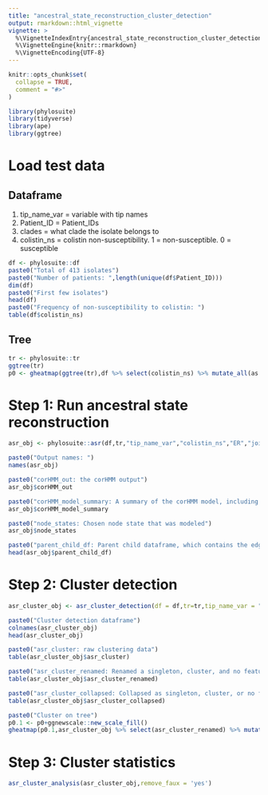 ```yaml
---
title: "ancestral_state_reconstruction_cluster_detection"
output: rmarkdown::html_vignette
vignette: >
  %\VignetteIndexEntry{ancestral_state_reconstruction_cluster_detection}
  %\VignetteEngine{knitr::rmarkdown}
  %\VignetteEncoding{UTF-8}
---
```


```r
knitr::opts_chunk$set(
  collapse = TRUE,
  comment = "#>"
)
```



```r
library(phylosuite)
library(tidyverse)
library(ape)
library(ggtree)
```

# Load test data
## Dataframe
1. tip_name_var = variable with tip names
2. Patient_ID = Patient_IDs
3. clades = what clade the isolate belongs to
4. colistin_ns = colistin non-susceptibility. 1 = non-susceptible. 0 = susceptible
```r
df <- phylosuite::df  
paste0("Total of 413 isolates")
paste0("Number of patients: ",length(unique(df$Patient_ID)))
dim(df)
paste0("First few isolates")
head(df)
paste0("Frequency of non-susceptibility to colistin: ")
table(df$colistin_ns)
```
## Tree
```r
tr <- phylosuite::tr
ggtree(tr)
p0 <- gheatmap(ggtree(tr),df %>% select(colistin_ns) %>% mutate_all(as.factor),colnames_position = 'top',width = .25,low = 'white',high='black',colnames_angle = 90,legend_title = 'Colistin non-usceptibility',hjust = 0,color = NULL) + ylim(NA,485)
```

# Step 1: Run ancestral state reconstruction 
```r
asr_obj <- phylosuite::asr(df,tr,"tip_name_var","colistin_ns","ER","joint")

paste0("Output names: ")
names(asr_obj)

paste0("corHMM_out: the corHMM output")
asr_obj$corHMM_out

paste0("corHMM_model_summary: A summary of the corHMM model, including the number of parameters, model, number of rate categories, rates, log likelihood, AIC, and AICc")
asr_obj$corHMM_model_summary

paste0("node_states: Chosen node state that was modeled")
asr_obj$node_states

paste0("parent_child_df: Parent child dataframe, which contains the edge dataset, parent and child values, the child name (for tips), and transition data (i.e., gain, loss, and continuation)")
head(asr_obj$parent_child_df)
```

# Step 2: Cluster detection
```r
asr_cluster_obj <- asr_cluster_detection(df = df,tr=tr,tip_name_var = "tip_name_var",patient_id = 'PatientID',pheno = 'colistin_ns',parent_child_df = asr_obj$parent_child_df,node_states = 'joint',confidence = NULL,faux_clusters = 'remove',remove_revertant = 'yes',collapse_cluster = 'yes')

paste0("Cluster detection dataframe")
colnames(asr_cluster_obj)
head(asr_cluster_obj)

paste0("asr_cluster: raw clustering data")
table(asr_cluster_obj$asr_cluster)

paste0("asr_cluster_renamed: Renamed a singleton, cluster, and no feature")
table(asr_cluster_obj$asr_cluster_renamed)

paste0("asr_cluster_collapsed: Collapsed as singleton, cluster, or no feature")
table(asr_cluster_obj$asr_cluster_collapsed)

paste0("Cluster on tree")
p0.1 <- p0+ggnewscale::new_scale_fill()
gheatmap(p0.1,asr_cluster_obj %>% select(asr_cluster_renamed) %>% mutate_all(as.factor),colnames_position = 'top',width = .25,low = 'white',high='black',colnames_angle = 90,legend_title = 'Colistin non-usceptibility',hjust = 0,offset=0.0000075,color=NULL) + ylim(NA,625)
```
# Step 3: Cluster statistics
```r
asr_cluster_analysis(asr_cluster_obj,remove_faux = 'yes')
```


